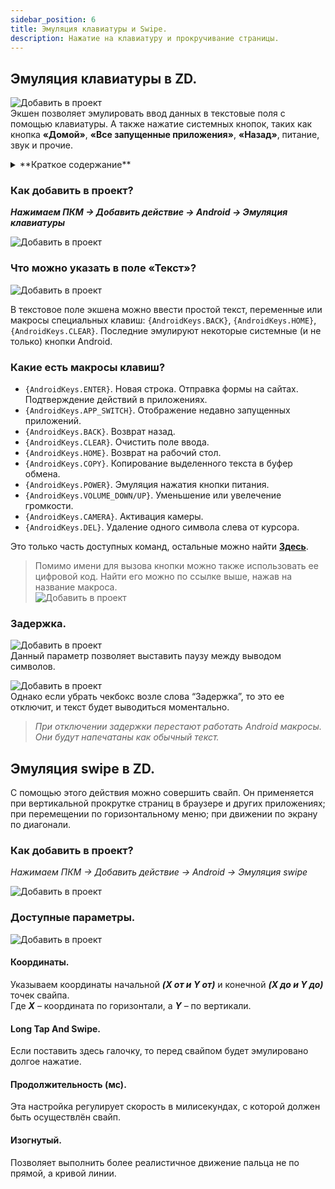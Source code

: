 ```yaml
---
sidebar_position: 6
title: Эмуляция клавиатуры и Swipe. 
description: Нажатие на клавиатуру и прокручивание страницы.
---
```


## Эмуляция клавиатуры в ZD.  
![Добавить в проект](./assets/Keyboard_and_Swipe/Keyboard_and_Swipe_pic1.png)  
Экшен позволяет эмулировать ввод данных в текстовые поля с помощью клавиатуры. А также нажатие системных кнопок, таких как кнопка **«Домой»**, **«Все запущенные приложения»**, **«Назад»**,  питание, звук и прочие.  

<details>
<summary>**Краткое содержание**</summary>
<!--All you need is a blank line-->

    + Добавление действия в проект. 
    + Что можно указать в поле «Текст»?  
    + Какие есть макросы клавиш?
    + Задержка.
    + Эмуляция swipe в ZD.
</details>

### Как добавить в проект?  
***Нажимаем ПКМ → Добавить действие → Android → Эмуляция клавиатуры***  

![Добавить в проект](./assets/Keyboard_and_Swipe/Keyboard_and_Swipe_pic2.png)

### Что можно указать в поле «Текст»?  
![Добавить в проект](./assets/Keyboard_and_Swipe/Keyboard_and_Swipe_pic3.png) 

В текстовое поле экшена можно ввести простой текст, переменные или макросы специальных клавиш: `{AndroidKeys.BACK}`, `{AndroidKeys.HOME}`, `{AndroidKeys.CLEAR}`. Последние эмулируют некоторые системные (и не только) кнопки Android.   

### Какие есть макросы клавиш?  
- `{AndroidKeys.ENTER}`. Новая строка. Отправка формы на сайтах. Подтверждение действий в приложениях.    
- `{AndroidKeys.APP_SWITCH}`. Отображение недавно запущенных приложений.  
- `{AndroidKeys.BACK}`. Возврат назад.  
- `{AndroidKeys.CLEAR}`. Очистить поле ввода.  
- `{AndroidKeys.HOME}`. Возврат на рабочий стол.  
- `{AndroidKeys.COPY}`. Копирование выделенного текста в буфер обмена.  
- `{AndroidKeys.POWER}`. Эмуляция нажатия кнопки питания.  
- `{AndroidKeys.VOLUME_DOWN/UP}`. Уменьшение или увелечение громкости.  
- `{AndroidKeys.CAMERA}`. Активация камеры.  
- `{AndroidKeys.DEL}`. Удаление одного символа слева от курсора.  

Это только часть доступных команд, остальные можно найти [**Здесь**](https://developer.android.com/reference/android/view/KeyEvent).  

> Помимо имени для вызова кнопки можно также использовать ее цифровой код. Найти его можно по ссылке выше, нажав на название макроса.  
![Добавить в проект](./assets/Keyboard_and_Swipe/Keyboard_and_Swipe_pic4.png) 
### Задержка.  
![Добавить в проект](./assets/Keyboard_and_Swipe/Keyboard_and_Swipe_pic5.png)  
Данный параметр позволяет выставить паузу между выводом символов.  

![Добавить в проект](./assets/Keyboard_and_Swipe/Keyboard_and_Swipe_pic6.png)  
Однако если убрать чекбокс возле слова “Задержка”, то это ее отключит, и текст будет выводиться моментально.  
> *При отключении задержки перестают работать Android макросы. Они будут напечатаны как обычный текст.*  
## Эмуляция swipe в ZD.   
С помощью этого действия можно совершить свайп. Он применяется при вертикальной прокрутке страниц в браузере и других приложениях; при перемещении по горизонтальному меню; при движении по экрану по диагонали.   
### Как добавить в проект?  
*Нажимаем ПКМ → Добавить действие → Android → Эмуляция swipe*  

![Добавить в проект](./assets/Keyboard_and_Swipe/Keyboard_and_Swipe_pic8.png) 

### Доступные параметры.  
![Добавить в проект](./assets/Keyboard_and_Swipe/Keyboard_and_Swipe_pic7.png) 
#### Координаты.  
Указываем координаты начальной ***(X от и Y от)*** и конечной ***(X до и Y до)*** точек свайпа.  
Где ***X*** – координата по горизонтали, а ***Y*** – по вертикали.  
#### Long Tap And Swipe.  
Если поставить здесь галочку, то перед свайпом будет эмулировано долгое нажатие.  
#### Продолжительность (мс).  
Эта настройка регулирует скорость в милисекундах, с которой должен быть осуществлён свайп.  
#### Изогнутый.  
Позволяет выполнить более реалистичное движение пальца не по прямой, а кривой линии.






